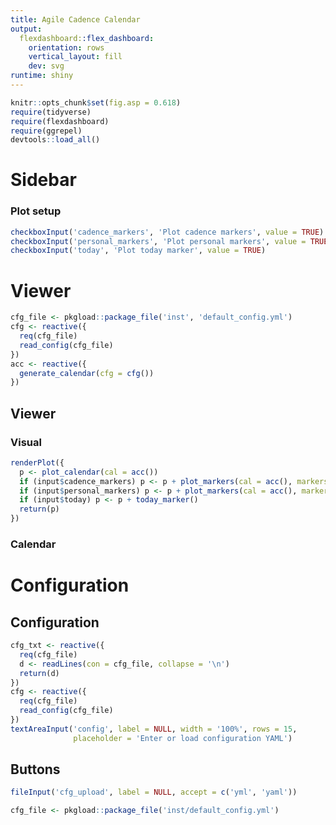 ```yaml
---
title: Agile Cadence Calendar
output:
  flexdashboard::flex_dashboard:
    orientation: rows
    vertical_layout: fill
    dev: svg
runtime: shiny
---
```


```r
knitr::opts_chunk$set(fig.asp = 0.618)
require(tidyverse)
require(flexdashboard)
require(ggrepel)
devtools::load_all()
```

Sidebar {.sidebar data-width=300}
=====================================

### Plot setup

```r
checkboxInput('cadence_markers', 'Plot cadence markers', value = TRUE)
checkboxInput('personal_markers', 'Plot personal markers', value = TRUE)
checkboxInput('today', 'Plot today marker', value = TRUE)
```


Viewer
========

```r
cfg_file <- pkgload::package_file('inst', 'default_config.yml')
cfg <- reactive({
  req(cfg_file)
  read_config(cfg_file)
})
acc <- reactive({
  generate_calendar(cfg = cfg())
})
```

Viewer {.tabset}
----------------

### Visual

```r
renderPlot({
  p <- plot_calendar(cal = acc())
  if (input$cadence_markers) p <- p + plot_markers(cal = acc(), markers = 'agile_events')
  if (input$personal_markers) p <- p + plot_markers(cal = acc(), markers = 'markers')
  if (input$today) p <- p + today_marker()
  return(p)
})
```

### Calendar


Configuration
=============

Configuration {data-height=900}
--------------------------------

```r
cfg_txt <- reactive({
  req(cfg_file)
  d <- readLines(con = cfg_file, collapse = '\n')
  return(d)
})
cfg <- reactive({
  req(cfg_file)
  read_config(cfg_file)
})
textAreaInput('config', label = NULL, width = '100%', rows = 15,
              placeholder = 'Enter or load configuration YAML')
```

Buttons {data-height=100}
-------------------------

```r
fileInput('cfg_upload', label = NULL, accept = c('yml', 'yaml'))
```

```r
cfg_file <- pkgload::package_file('inst/default_config.yml')
```
